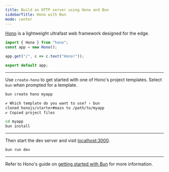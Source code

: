 ```yaml
---
title: Build an HTTP server using Hono and Bun
sidebarTitle: Hono with Bun
mode: center
---
```


[Hono](https://github.com/honojs/hono) is a lightweight ultrafast web framework designed for the edge.

```ts server.ts icon="/icons/typescript.svg"
import { Hono } from "hono";
const app = new Hono();

app.get("/", c => c.text("Hono!"));

export default app;
```

---

Use `create-hono` to get started with one of Hono's project templates. Select `bun` when prompted for a template.

```sh terminal icon="terminal"
bun create hono myapp
```

```txt
✔ Which template do you want to use? › bun
cloned honojs/starter#main to /path/to/myapp
✔ Copied project files
```

```sh terminal icon="terminal"
cd myapp
bun install
```

---

Then start the dev server and visit [localhost:3000](http://localhost:3000).

```sh terminal icon="terminal"
bun run dev
```

---

Refer to Hono's guide on [getting started with Bun](https://hono.dev/getting-started/bun) for more information.
